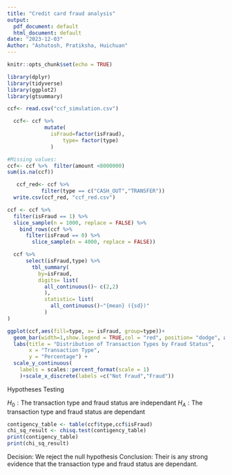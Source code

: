 ```yaml
---
title: "Credit card fraud analysis"
output:
  pdf_document: default
  html_document: default
date: "2023-12-03"
Author: "Ashutosh, Pratiksha, Huichuan"
---
```


```r
knitr::opts_chunk$set(echo = TRUE)
```

```r
library(dplyr)
library(tidyverse)
library(ggplot2)
library(gtsummary)
```

```r
ccf<- read.csv("ccf_simulation.csv")
```

```r

  ccf<- ccf %>%
            mutate(
              isFraud=factor(isFraud),
                  type= factor(type)
              )
```

```r
#Missing values:
ccf<- ccf %>%  filter(amount <8000000)
sum(is.na(ccf))
```

```r
   ccf_red<- ccf %>%
           filter(type == c("CASH_OUT","TRANSFER"))
  write.csv(ccf_red, "ccf_red.csv")
```


```r

ccf <- ccf %>%
  filter(isFraud == 1) %>%
  slice_sample(n = 1000, replace = FALSE) %>%
    bind_rows(ccf %>%
      filter(isFraud == 0) %>%
        slice_sample(n = 4000, replace = FALSE))

  ccf %>% 
      select(isFraud,type) %>% 
        tbl_summary(
          by=isFraud,
          digits= list(
            all_continuous()~ c(2,2)
            ),
            statistic= list(
              all_continuous()~"{mean} ({sd})"
            )
) 

```

```r
ggplot(ccf,aes(fill=type, x= isFraud, group=type))+
  geom_bar(width=1,show.legend = TRUE,col = "red", position= "dodge", aes(y = (..count..)/sum(..count..) * 100)) +
  labs(title = "Distribution of Transaction Types by Fraud Status",
       x = "Transaction Type",
       y = "Percentage") +
  scale_y_continuous(
    labels = scales::percent_format(scale = 1)
    )+scale_x_discrete(labels =c("Not Fraud","Fraud"))

```

Hypotheses Testing

$H_0: \text{The transaction type and fraud status are independant }$
$H_A: \text{The transaction type and fraud status are dependant}$

```r
contigency_table <- table(ccf$type,ccf$isFraud)
chi_sq_result <- chisq.test(contigency_table)
print(contigency_table)
print(chi_sq_result)
```

Decision: We reject the null hypothesis
Conclusion: Their is any strong evidence that the transaction type and fraud status are dependant.
